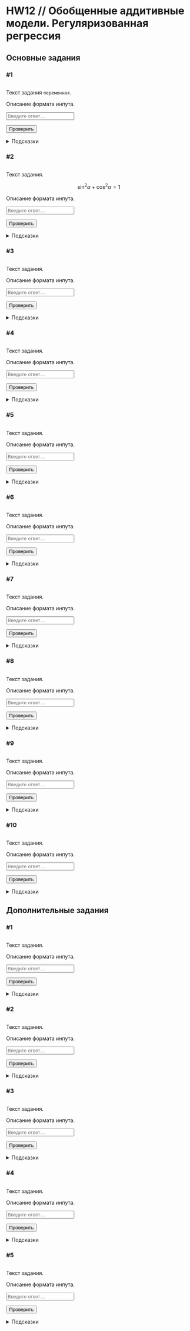 # HW12 // Обобщенные аддитивные модели. Регуляризованная регрессия {#hw12 .unnumbered}

```{=html}
<!--
REPLACE ALL hw12 TO hw<n> WITH MATCH CASE
-->
```
## Основные задания {#hw12_main}

### #1

<img id="hw12-1-level" class="level"/>

::: {#hw12-1-task .task}
Текст задания `переменная`.
:::

::: {#hw12-1-autocheck .autocheck}
::: {#hw12-1-ir .input-requirements}
Описание формата инпута.
:::

<input class="autocheck-input" type="text" id="hw12-1" placeholder="Введите ответ…">

<input class="autocheck-button" type="button" value="Проверить" onclick="check('hw12-1')">

::: {#hw12-1-fb .autocheck-feedback}
:::
:::

::: hints-wrapper
<details class="hints" id="hw12-1-hints">

<summary>Подсказки</summary>

<details class="hint">

<summary>Как делать задание?</summary>

</details>

<details class="hint">

<summary>Что надо сделать?</summary>

</details>

<details class="hint">

<summary>Ответ неверный</summary>

</details>

</details>
:::

### #2

<img id="hw12-2-level" class="level"/>

::: {#hw12-2-task .task}
Текст задания.

$$\sin^2{\alpha} + \cos^2{\alpha} = 1$$
:::

::: {#hw12-2-autocheck .autocheck}
::: {#hw12-2-ir .input-requirements}
Описание формата инпута.
:::

<input class="autocheck-input" type="text" id="hw12-2" placeholder="Введите ответ…">

<input class="autocheck-button" type="button" value="Проверить" onclick="check('hw12-2')">

::: {#hw12-2-fb .autocheck-feedback}
:::
:::

::: hints-wrapper
<details class="hints" id="hw12-2-hints">

<summary>Подсказки</summary>

<details class="hint">

<summary>Как делать задание?</summary>

</details>

<details class="hint">

<summary>Что надо сделать?</summary>

</details>

<details class="hint">

<summary>Ответ неверный</summary>

</details>

</details>
:::

### #3

<img id="hw12-3-level" class="level"/>

::: {#hw12-3-task .task}
Текст задания.
:::

::: {#hw12-3-autocheck .autocheck}
::: {#hw12-3-ir .input-requirements}
Описание формата инпута.
:::

<input class="autocheck-input" type="text" id="hw12-3" placeholder="Введите ответ…">

<input class="autocheck-button" type="button" value="Проверить" onclick="check('hw12-3')">

::: {#hw12-3-fb .autocheck-feedback}
:::
:::

::: hints-wrapper
<details class="hints" id="hw12-3-hints">

<summary>Подсказки</summary>

<details class="hint">

<summary>Как делать задание?</summary>

</details>

<details class="hint">

<summary>Что надо сделать?</summary>

</details>

<details class="hint">

<summary>Ответ неверный</summary>

</details>

</details>
:::

### #4

<img id="hw12-4-level" class="level"/>

::: {#hw12-4-task .task}
Текст задания.
:::

::: {#hw12-4-autocheck .autocheck}
::: {#hw12-4-ir .input-requirements}
Описание формата инпута.
:::

<input class="autocheck-input" type="text" id="hw12-4" placeholder="Введите ответ…">

<input class="autocheck-button" type="button" value="Проверить" onclick="check('hw12-4')">

::: {#hw12-4-fb .autocheck-feedback}
:::
:::

::: hints-wrapper
<details class="hints" id="hw12-4-hints">

<summary>Подсказки</summary>

<details class="hint">

<summary>Как делать задание?</summary>

</details>

<details class="hint">

<summary>Что надо сделать?</summary>

</details>

<details class="hint">

<summary>Ответ неверный</summary>

</details>

</details>
:::

### #5

<img id="hw12-5-level" class="level"/>

::: {#hw12-5-task .task}
Текст задания.
:::

::: {#hw12-5-autocheck .autocheck}
::: {#hw12-5-ir .input-requirements}
Описание формата инпута.
:::

<input class="autocheck-input" type="text" id="hw12-5" placeholder="Введите ответ…">

<input class="autocheck-button" type="button" value="Проверить" onclick="check('hw12-5')">

::: {#hw12-5-fb .autocheck-feedback}
:::
:::

::: hints-wrapper
<details class="hints" id="hw12-5-hints">

<summary>Подсказки</summary>

<details class="hint">

<summary>Как делать задание?</summary>

</details>

<details class="hint">

<summary>Что надо сделать?</summary>

</details>

<details class="hint">

<summary>Ответ неверный</summary>

</details>

</details>
:::

### #6

<img id="hw12-6-level" class="level"/>

::: {#hw12-6-task .task}
Текст задания.
:::

::: {#hw12-6-autocheck .autocheck}
::: {#hw12-6-ir .input-requirements}
Описание формата инпута.
:::

<input class="autocheck-input" type="text" id="hw12-6" placeholder="Введите ответ…">

<input class="autocheck-button" type="button" value="Проверить" onclick="check('hw12-6')">

::: {#hw12-6-fb .autocheck-feedback}
:::
:::

::: hints-wrapper
<details class="hints" id="hw12-6-hints">

<summary>Подсказки</summary>

<details class="hint">

<summary>Как делать задание?</summary>

</details>

<details class="hint">

<summary>Что надо сделать?</summary>

</details>

<details class="hint">

<summary>Ответ неверный</summary>

</details>

</details>
:::

### #7

<img id="hw12-7-level" class="level"/>

::: {#hw12-7-task .task}
Текст задания.
:::

::: {#hw12-7-autocheck .autocheck}
::: {#hw12-7-ir .input-requirements}
Описание формата инпута.
:::

<input class="autocheck-input" type="text" id="hw12-7" placeholder="Введите ответ…">

<input class="autocheck-button" type="button" value="Проверить" onclick="check('hw12-7')">

::: {#hw12-7-fb .autocheck-feedback}
:::
:::

::: hints-wrapper
<details class="hints" id="hw12-7-hints">

<summary>Подсказки</summary>

<details class="hint">

<summary>Как делать задание?</summary>

</details>

<details class="hint">

<summary>Что надо сделать?</summary>

</details>

<details class="hint">

<summary>Ответ неверный</summary>

</details>

</details>
:::

### #8

<img id="hw12-8-level" class="level"/>

::: {#hw12-8-task .task}
Текст задания.
:::

::: {#hw12-8-autocheck .autocheck}
::: {#hw12-8-ir .input-requirements}
Описание формата инпута.
:::

<input class="autocheck-input" type="text" id="hw12-8" placeholder="Введите ответ…">

<input class="autocheck-button" type="button" value="Проверить" onclick="check('hw12-8')">

::: {#hw12-8-fb .autocheck-feedback}
:::
:::

::: hints-wrapper
<details class="hints" id="hw12-8-hints">

<summary>Подсказки</summary>

<details class="hint">

<summary>Как делать задание?</summary>

</details>

<details class="hint">

<summary>Что надо сделать?</summary>

</details>

<details class="hint">

<summary>Ответ неверный</summary>

</details>

</details>
:::

### #9

<img id="hw12-9-level" class="level"/>

::: {#hw12-9-task .task}
Текст задания.
:::

::: {#hw12-9-autocheck .autocheck}
::: {#hw12-9-ir .input-requirements}
Описание формата инпута.
:::

<input class="autocheck-input" type="text" id="hw12-9" placeholder="Введите ответ…">

<input class="autocheck-button" type="button" value="Проверить" onclick="check('hw12-9')">

::: {#hw12-9-fb .autocheck-feedback}
:::
:::

::: hints-wrapper
<details class="hints" id="hw12-9-hints">

<summary>Подсказки</summary>

<details class="hint">

<summary>Как делать задание?</summary>

</details>

<details class="hint">

<summary>Что надо сделать?</summary>

</details>

<details class="hint">

<summary>Ответ неверный</summary>

</details>

</details>
:::

### #10

<img id="hw12-10-level" class="level"/>

::: {#hw12-10-task .task}
Текст задания.
:::

::: {#hw12-10-autocheck .autocheck}
::: {#hw12-10-ir .input-requirements}
Описание формата инпута.
:::

<input class="autocheck-input" type="text" id="hw12-10" placeholder="Введите ответ…">

<input class="autocheck-button" type="button" value="Проверить" onclick="check('hw12-10')">

::: {#hw12-10-fb .autocheck-feedback}
:::
:::

::: hints-wrapper
<details class="hints" id="hw12-10-hints">

<summary>Подсказки</summary>

<details class="hint">

<summary>Как делать задание?</summary>

</details>

<details class="hint">

<summary>Что надо сделать?</summary>

</details>

<details class="hint">

<summary>Ответ неверный</summary>

</details>

</details>
:::

## Дополнительные задания {#hw12_add}

### #1

<img id="hw12-11-level" class="level"/>

::: {#hw12-11-task .task}
Текст задания.
:::

::: {#hw12-11-autocheck .autocheck}
::: {#hw12-11-ir .input-requirements}
Описание формата инпута.
:::

<input class="autocheck-input" type="text" id="hw12-11" placeholder="Введите ответ…">

<input class="autocheck-button" type="button" value="Проверить" onclick="check('hw12-11')">

::: {#hw12-11-fb .autocheck-feedback}
:::
:::

::: hints-wrapper
<details class="hints" id="hw12-11-hints">

<summary>Подсказки</summary>

<details class="hint">

<summary>Как делать задание?</summary>

</details>

<details class="hint">

<summary>Что надо сделать?</summary>

</details>

<details class="hint">

<summary>Ответ неверный</summary>

</details>

</details>
:::

### #2

<img id="hw12-12-level" class="level"/>

::: {#hw12-12-task .task}
Текст задания.
:::

::: {#hw12-12-autocheck .autocheck}
::: {#hw12-12-ir .input-requirements}
Описание формата инпута.
:::

<input class="autocheck-input" type="text" id="hw12-12" placeholder="Введите ответ…">

<input class="autocheck-button" type="button" value="Проверить" onclick="check('hw12-12')">

::: {#hw12-12-fb .autocheck-feedback}
:::
:::

::: hints-wrapper
<details class="hints" id="hw12-12-hints">

<summary>Подсказки</summary>

<details class="hint">

<summary>Как делать задание?</summary>

</details>

<details class="hint">

<summary>Что надо сделать?</summary>

</details>

<details class="hint">

<summary>Ответ неверный</summary>

</details>

</details>
:::

### #3

<img id="hw12-13-level" class="level"/>

::: {#hw12-13-task .task}
Текст задания.
:::

::: {#hw12-13-autocheck .autocheck}
::: {#hw12-13-ir .input-requirements}
Описание формата инпута.
:::

<input class="autocheck-input" type="text" id="hw12-13" placeholder="Введите ответ…">

<input class="autocheck-button" type="button" value="Проверить" onclick="check('hw12-13')">

::: {#hw12-13-fb .autocheck-feedback}
:::
:::

::: hints-wrapper
<details class="hints" id="hw12-13-hints">

<summary>Подсказки</summary>

<details class="hint">

<summary>Как делать задание?</summary>

</details>

<details class="hint">

<summary>Что надо сделать?</summary>

</details>

<details class="hint">

<summary>Ответ неверный</summary>

</details>

</details>
:::

### #4

<img id="hw12-14-level" class="level"/>

::: {#hw12-14-task .task}
Текст задания.
:::

::: {#hw12-14-autocheck .autocheck}
::: {#hw12-14-ir .input-requirements}
Описание формата инпута.
:::

<input class="autocheck-input" type="text" id="hw12-14" placeholder="Введите ответ…">

<input class="autocheck-button" type="button" value="Проверить" onclick="check('hw12-14')">

::: {#hw12-14-fb .autocheck-feedback}
:::
:::

::: hints-wrapper
<details class="hints" id="hw12-14-hints">

<summary>Подсказки</summary>

<details class="hint">

<summary>Как делать задание?</summary>

</details>

<details class="hint">

<summary>Что надо сделать?</summary>

</details>

<details class="hint">

<summary>Ответ неверный</summary>

</details>

</details>
:::

### #5

<img id="hw12-15-level" class="level"/>

::: {#hw12-15-task .task}
Текст задания.
:::

::: {#hw12-15-autocheck .autocheck}
::: {#hw12-15-ir .input-requirements}
Описание формата инпута.
:::

<input class="autocheck-input" type="text" id="hw12-15" placeholder="Введите ответ…">

<input class="autocheck-button" type="button" value="Проверить" onclick="check('hw12-15')">

::: {#hw12-15-fb .autocheck-feedback}
:::
:::

::: hints-wrapper
<details class="hints" id="hw12-15-hints">

<summary>Подсказки</summary>

<details class="hint">

<summary>Как делать задание?</summary>

</details>

<details class="hint">

<summary>Что надо сделать?</summary>

</details>

<details class="hint">

<summary>Ответ неверный</summary>

</details>

</details>
:::

```{=html}
<!--- CHANGE hw12 TO hw<n> IN THE LINES BELOW--->
<script type="text/javascript" src="./js/hw12.json"></script>
<script type="text/javascript" src="./js/hw.js"></script>
```
